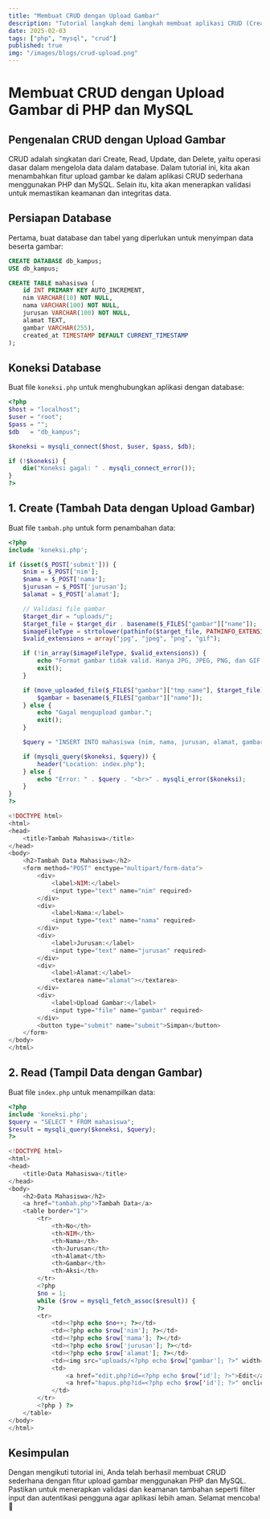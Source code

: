 ```yaml
---
title: "Membuat CRUD dengan Upload Gambar"
description: "Tutorial langkah demi langkah membuat aplikasi CRUD (Create, Read, Update, Delete) dengan fitur upload gambar menggunakan PHP dan MySQL."
date: 2025-02-03
tags: ["php", "mysql", "crud"]
published: true
img: "/images/blogs/crud-upload.png"
---
```


# Membuat CRUD dengan Upload Gambar di PHP dan MySQL

## Pengenalan CRUD dengan Upload Gambar

CRUD adalah singkatan dari Create, Read, Update, dan Delete, yaitu operasi dasar dalam mengelola data dalam database. Dalam tutorial ini, kita akan menambahkan fitur upload gambar ke dalam aplikasi CRUD sederhana menggunakan PHP dan MySQL. Selain itu, kita akan menerapkan validasi untuk memastikan keamanan dan integritas data.

## Persiapan Database

Pertama, buat database dan tabel yang diperlukan untuk menyimpan data beserta gambar:

```sql title="database.sql"
CREATE DATABASE db_kampus;
USE db_kampus;

CREATE TABLE mahasiswa (
    id INT PRIMARY KEY AUTO_INCREMENT,
    nim VARCHAR(10) NOT NULL,
    nama VARCHAR(100) NOT NULL,
    jurusan VARCHAR(100) NOT NULL,
    alamat TEXT,
    gambar VARCHAR(255),
    created_at TIMESTAMP DEFAULT CURRENT_TIMESTAMP
);
```

## Koneksi Database

Buat file `koneksi.php` untuk menghubungkan aplikasi dengan database:

```php title="koneksi.php"
<?php
$host = "localhost";
$user = "root";
$pass = "";
$db   = "db_kampus";

$koneksi = mysqli_connect($host, $user, $pass, $db);

if (!$koneksi) {
    die("Koneksi gagal: " . mysqli_connect_error());
}
?>
```

## 1. Create (Tambah Data dengan Upload Gambar)

Buat file `tambah.php` untuk form penambahan data:

```php title="tambah.php"
<?php
include 'koneksi.php';

if (isset($_POST['submit'])) {
    $nim = $_POST['nim'];
    $nama = $_POST['nama'];
    $jurusan = $_POST['jurusan'];
    $alamat = $_POST['alamat'];

    // Validasi file gambar
    $target_dir = "uploads/";
    $target_file = $target_dir . basename($_FILES["gambar"]["name"]);
    $imageFileType = strtolower(pathinfo($target_file, PATHINFO_EXTENSION));
    $valid_extensions = array("jpg", "jpeg", "png", "gif");

    if (!in_array($imageFileType, $valid_extensions)) {
        echo "Format gambar tidak valid. Hanya JPG, JPEG, PNG, dan GIF yang diperbolehkan.";
        exit();
    }

    if (move_uploaded_file($_FILES["gambar"]["tmp_name"], $target_file)) {
        $gambar = basename($_FILES["gambar"]["name"]);
    } else {
        echo "Gagal mengupload gambar.";
        exit();
    }

    $query = "INSERT INTO mahasiswa (nim, nama, jurusan, alamat, gambar) VALUES ('$nim', '$nama', '$jurusan', '$alamat', '$gambar')";

    if (mysqli_query($koneksi, $query)) {
        header("Location: index.php");
    } else {
        echo "Error: " . $query . "<br>" . mysqli_error($koneksi);
    }
}
?>

<!DOCTYPE html>
<html>
<head>
    <title>Tambah Mahasiswa</title>
</head>
<body>
    <h2>Tambah Data Mahasiswa</h2>
    <form method="POST" enctype="multipart/form-data">
        <div>
            <label>NIM:</label>
            <input type="text" name="nim" required>
        </div>
        <div>
            <label>Nama:</label>
            <input type="text" name="nama" required>
        </div>
        <div>
            <label>Jurusan:</label>
            <input type="text" name="jurusan" required>
        </div>
        <div>
            <label>Alamat:</label>
            <textarea name="alamat"></textarea>
        </div>
        <div>
            <label>Upload Gambar:</label>
            <input type="file" name="gambar" required>
        </div>
        <button type="submit" name="submit">Simpan</button>
    </form>
</body>
</html>
```

## 2. Read (Tampil Data dengan Gambar)

Buat file `index.php` untuk menampilkan data:

```php title="index.php"
<?php
include 'koneksi.php';
$query = "SELECT * FROM mahasiswa";
$result = mysqli_query($koneksi, $query);
?>

<!DOCTYPE html>
<html>
<head>
    <title>Data Mahasiswa</title>
</head>
<body>
    <h2>Data Mahasiswa</h2>
    <a href="tambah.php">Tambah Data</a>
    <table border="1">
        <tr>
            <th>No</th>
            <th>NIM</th>
            <th>Nama</th>
            <th>Jurusan</th>
            <th>Alamat</th>
            <th>Gambar</th>
            <th>Aksi</th>
        </tr>
        <?php
        $no = 1;
        while ($row = mysqli_fetch_assoc($result)) {
        ?>
        <tr>
            <td><?php echo $no++; ?></td>
            <td><?php echo $row['nim']; ?></td>
            <td><?php echo $row['nama']; ?></td>
            <td><?php echo $row['jurusan']; ?></td>
            <td><?php echo $row['alamat']; ?></td>
            <td><img src="uploads/<?php echo $row['gambar']; ?>" width="100"></td>
            <td>
                <a href="edit.php?id=<?php echo $row['id']; ?>">Edit</a>
                <a href="hapus.php?id=<?php echo $row['id']; ?>" onclick="return confirm('Yakin hapus data?')">Hapus</a>
            </td>
        </tr>
        <?php } ?>
    </table>
</body>
</html>
```

## Kesimpulan

Dengan mengikuti tutorial ini, Anda telah berhasil membuat CRUD sederhana dengan fitur upload gambar menggunakan PHP dan MySQL. Pastikan untuk menerapkan validasi dan keamanan tambahan seperti filter input dan autentikasi pengguna agar aplikasi lebih aman. Selamat mencoba! 🚀
